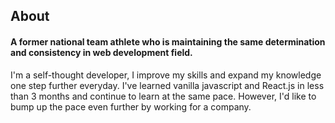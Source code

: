 ## About

#### A former national team athlete who is maintaining the same determination and consistency in web development field.

I'm a self-thought developer, I improve my skills and expand my knowledge one step further everyday. I've learned vanilla javascript and React.js in less than 3 months and continue to learn at the same pace. However, I'd like to bump up the pace even further by working for a company.
